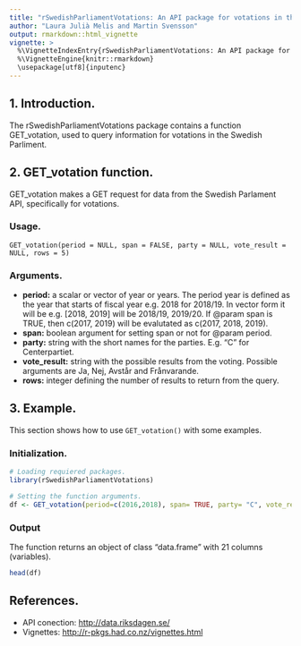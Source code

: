 ```yaml
---
title: "rSwedishParliamentVotations: An API package for votations in the Swedish Parliament."
author: "Laura Julià Melis and Martin Svensson"
output: rmarkdown::html_vignette
vignette: >
  %\VignetteIndexEntry{rSwedishParliamentVotations: An API package for votations in the Swedish Parliament}
  %\VignetteEngine{knitr::rmarkdown}
  \usepackage[utf8]{inputenc}
---
```


## 1. Introduction.
The rSwedishParliamentVotations package contains a function GET_votation, used to query information for votations in the Swedish Parliment.

## 2. GET_votation function. 
GET_votation makes a GET request for data from the Swedish Parlament API, specifically for votations.

### Usage.

    GET_votation(period = NULL, span = FALSE, party = NULL, vote_result = NULL, rows = 5)
    
### Arguments.

  - **period:** a scalar or vector of year or years. The period year is defined as the year that starts of fiscal year e.g. 2018 for 2018/19. In vector form it will be e.g. [2018, 2019] will be 2018/19, 2019/20. If @param span is TRUE, then c(2017, 2019) will be evalutated as c(2017, 2018, 2019).
  - **span:** boolean argument for setting span or not for @param period.
  - **party:** string with the short names for the parties. E.g. "C" for Centerpartiet.
  - **vote_result:** string with the possible results from the voting. Possible arguments are Ja, Nej, Avstår and Frånvarande.
  - **rows:** integer defining the number of results to return from the query.
  
## 3. Example. 
This section shows how to use `GET_votation()` with some examples.

### Initialization.
```r
# Loading requiered packages.
library(rSwedishParliamentVotations)

# Setting the function arguments.
df <- GET_votation(period=c(2016,2018), span= TRUE, party= "C", vote_result='Ja', rows=30)
```

### Output
The function returns an object of class "data.frame" with 21 columns (variables).
```r
head(df)
```


## References.
* API conection: <http://data.riksdagen.se/>
* Vignettes: <http://r-pkgs.had.co.nz/vignettes.html>